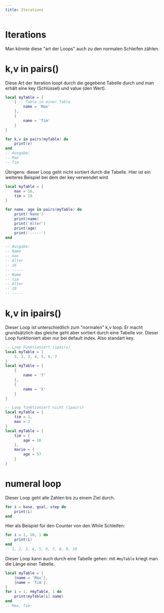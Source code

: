 ```yaml
---
title: Iterations
---
```

# Iterations
Man könnte diese "art der Loops" auch zu den normalen Schleifen zählen.

# k,v in pairs()
Diese Art der Iteration loopt durch die gegebene Tabelle durch und man erhält eine key (Schlüssel) und value (den Wert).
```lua
local myTable = {
    { -- Table in einer Table
        name = 'Max'
    },
    {
        name = 'Tim'
    }
}

for k,v in pairs(myTable) do
    print(v)
end
-- Ausgabe:
-- Max
-- Tim
```
Übrigens: dieser Loop geht nicht sortiert durch die Tabelle. Hier ist ein weiteres Beispiel bei dem der key verwendet wird
```lua
local myTable = {
    max = 16,
    tim = 19
}

for name, age in pairs(myTable) do
    print('Name')
    print(name)
    print('Alter')
    print(age)
    print('-----')
end

-- Ausgabe:
-- Name
-- max
-- Alter
-- 16
-- -----
-- Name
-- tim
-- Alter
-- 19
-- -----
```
# k,v in ipairs()
Dieser Loop ist unterschiedlich zum "normalen" k,v loop. Er macht grundsätzlich das gleiche geht aber sortiert durch eine Tabelle vor. Dieser Loop funktioniert aber nur bei default index. Also standart key.
```lua
-- Loop Funktioniert (ipairs)
local myTable = {
    1, 2, 3, 4, 5, 6, 7
}
local myTable = {
    {
        name = 'T'
    },
    {
        name = 'X'
    }
}

-- Loop funktioniert nicht (ipairs)
local myTable = {
    tim = 1,
    max = 3
}
local myTable = {
    tim = {
        age = 16
    },
    mario = {
        age = 57
    }
}
```
# numeral loop
Dieser Loop geht alle Zahlen bis zu einem Ziel durch.
```lua
for i = base, goal, step do
    print(i)
end
```
Hier als Beispiel für den Counter von den While Schleifen:
```lua
for i = 1, 10, 1 do
    print(i)
end
-- 1, 2, 3, 4, 5, 6, 7, 8, 9, 10
```
Dieser Loop kann auch durch eine Tabelle gehen:
mit `#myTable` kriegt man die Länge einer Tabelle.
```lua
local myTable = {
    {name = 'Max'},
    {name = 'Tim'},
}
for i = 1, #myTable, 1 do
    print(myTable[i].name)
end
-- Max, Tim
```